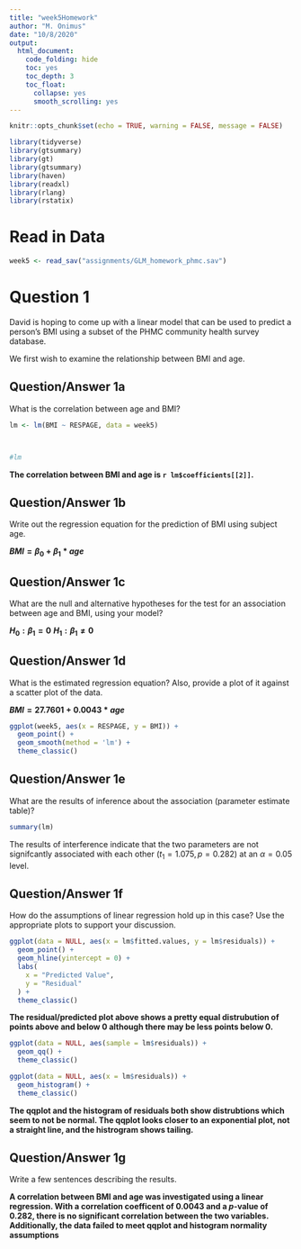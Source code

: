 ```yaml
---
title: "week5Homework"
author: "M. Onimus"
date: "10/8/2020"
output:
  html_document: 
    code_folding: hide
    toc: yes
    toc_depth: 3
    toc_float:
      collapse: yes
      smooth_scrolling: yes
---
```


```r
knitr::opts_chunk$set(echo = TRUE, warning = FALSE, message = FALSE)
```

```r
library(tidyverse)
library(gtsummary)
library(gt)
library(gtsummary)
library(haven)
library(readxl)
library(rlang)
library(rstatix)
```

# Read in Data

```r

week5 <- read_sav("assignments/GLM_homework_phmc.sav") 

```

# Question 1

David is hoping to come up with a linear model that can be used to predict a person’s BMI using a subset of the PHMC community health survey database. 

We first wish to examine the relationship between BMI and age. 

## Question/Answer 1a

What is the correlation between age and BMI? 

```r

lm <- lm(BMI ~ RESPAGE, data = week5)



#lm

```

**The correlation between BMI and age is `r lm$coefficients[[2]]`.**


## Question/Answer 1b

Write out the regression equation for the prediction of BMI using subject age. 

**$BMI = \beta_0 + \beta_1*age$**

## Question/Answer 1c

What are the null and alternative hypotheses for the test for an association between age and BMI, using your model?  

**$H_0:\beta_1 = 0$**
**$H_1:\beta_1\neq0$**

## Question/Answer 1d

What is the estimated regression equation? Also, provide a plot of it against a scatter plot of the data.  

**$BMI = 27.7601 + 0.0043*age$**

```r
ggplot(week5, aes(x = RESPAGE, y = BMI)) + 
  geom_point() +
  geom_smooth(method = 'lm') +
  theme_classic()

```

## Question/Answer 1e

What are the results of inference about the association (parameter estimate table)?

```r

summary(lm)

```

The results of interference indicate that the two parameters are not signifcantly associated with each other ($t_1=1.075, p = 0.282$) at an $\alpha=0.05$ level.

## Question/Answer 1f

How do the assumptions of linear regression hold up in this case? Use the appropriate plots to support your discussion.  

```r

ggplot(data = NULL, aes(x = lm$fitted.values, y = lm$residuals)) +
  geom_point() +
  geom_hline(yintercept = 0) +
  labs(
    x = "Predicted Value",
    y = "Residual"
  ) +
  theme_classic()

```

**The residual/predicted plot above shows a pretty equal distrubution of points above and below 0 although there may be less points below 0.**

```r

ggplot(data = NULL, aes(sample = lm$residuals)) +
  geom_qq() +
  theme_classic()

ggplot(data = NULL, aes(x = lm$residuals)) +
  geom_histogram() +
  theme_classic()


```

**The qqplot and the histogram of residuals both show distrubtions which seem to not be normal.  The qqplot looks closer to an exponential plot, not a straight line, and the histrogram shows tailing.**

## Question/Answer 1g

Write a few sentences describing the results. 

**A correlation between BMI and age was investigated using a linear regression.  With a correlation coefficent of 0.0043 and a $p$-value of 0.282, there is no significant correlation between the two variables.  Additionally, the data failed to meet qqplot and histogram normality assumptions** 